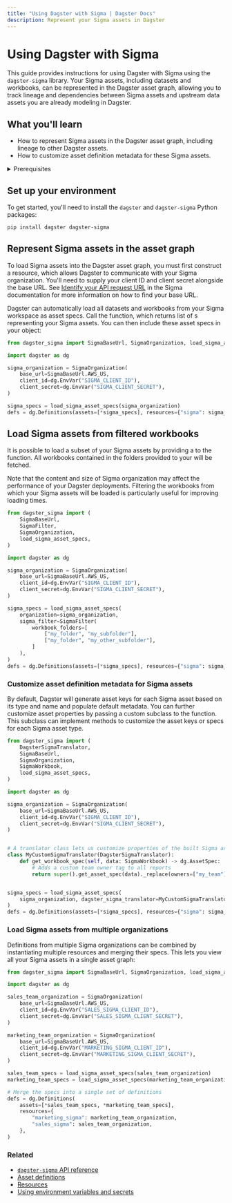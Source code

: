 ```yaml
---
title: "Using Dagster with Sigma | Dagster Docs"
description: Represent your Sigma assets in Dagster
---
```


# Using Dagster with Sigma

<ExperimentalCallout />

This guide provides instructions for using Dagster with Sigma using the `dagster-sigma` library. Your Sigma assets, including datasets and workbooks, can be represented in the Dagster asset graph, allowing you to track lineage and dependencies between Sigma assets and upstream data assets you are already modeling in Dagster.

## What you'll learn

- How to represent Sigma assets in the Dagster asset graph, including lineage to other Dagster assets.
- How to customize asset definition metadata for these Sigma assets.

<details>
  <summary>Prerequisites</summary>

- The `dagster-sigma` library installed in your environment
- Familiarity with asset definitions and the Dagster asset graph
- Familiarity with Dagster resources
- Familiarity with Sigma concepts, like datasets and workbooks
- A Sigma organization
- A Sigma client ID and client secret. For more information, see [Generate API client credentials](https://help.sigmacomputing.com/reference/generate-client-credentials#generate-api-client-credentials) in the Sigma documentation.

</details>

## Set up your environment

To get started, you'll need to install the `dagster` and `dagster-sigma` Python packages:

```bash
pip install dagster dagster-sigma
```

## Represent Sigma assets in the asset graph

To load Sigma assets into the Dagster asset graph, you must first construct a <PyObject module="dagster_sigma" object="SigmaOrganization" /> resource, which allows Dagster to communicate with your Sigma organization. You'll need to supply your client ID and client secret alongside the base URL. See [Identify your API request URL](https://help.sigmacomputing.com/reference/get-started-sigma-api#identify-your-api-request-url) in the Sigma documentation for more information on how to find your base URL.

Dagster can automatically load all datasets and workbooks from your Sigma workspace as asset specs. Call the <PyObject module="dagster_sigma" method="load_sigma_asset_specs" /> function, which returns list of <PyObject object="AssetSpec" />s representing your Sigma assets. You can then include these asset specs in your <PyObject object="Definitions" /> object:

```python file=/integrations/sigma/representing-sigma-assets.py
from dagster_sigma import SigmaBaseUrl, SigmaOrganization, load_sigma_asset_specs

import dagster as dg

sigma_organization = SigmaOrganization(
    base_url=SigmaBaseUrl.AWS_US,
    client_id=dg.EnvVar("SIGMA_CLIENT_ID"),
    client_secret=dg.EnvVar("SIGMA_CLIENT_SECRET"),
)

sigma_specs = load_sigma_asset_specs(sigma_organization)
defs = dg.Definitions(assets=[*sigma_specs], resources={"sigma": sigma_organization})
```

## Load Sigma assets from filtered workbooks

It is possible to load a subset of your Sigma assets by providing a <PyObject module="dagster_sigma" method="SigmaFilter" /> to the <PyObject module="dagster_sigma" method="load_sigma_asset_specs" /> function. All workbooks contained in the folders provided to your <PyObject module="dagster_sigma" method="SigmaFilter" /> will be fetched.

Note that the content and size of Sigma organization may affect the performance of your Dagster deployments. Filtering the workbooks from which your Sigma assets will be loaded is particularly useful for improving loading times.

```python file=/integrations/sigma/filter-workbooks-sigma-assets.py
from dagster_sigma import (
    SigmaBaseUrl,
    SigmaFilter,
    SigmaOrganization,
    load_sigma_asset_specs,
)

import dagster as dg

sigma_organization = SigmaOrganization(
    base_url=SigmaBaseUrl.AWS_US,
    client_id=dg.EnvVar("SIGMA_CLIENT_ID"),
    client_secret=dg.EnvVar("SIGMA_CLIENT_SECRET"),
)

sigma_specs = load_sigma_asset_specs(
    organization=sigma_organization,
    sigma_filter=SigmaFilter(
        workbook_folders=[
            ["my_folder", "my_subfolder"],
            ["my_folder", "my_other_subfolder"],
        ]
    ),
)
defs = dg.Definitions(assets=[*sigma_specs], resources={"sigma": sigma_organization})
```

### Customize asset definition metadata for Sigma assets

By default, Dagster will generate asset keys for each Sigma asset based on its type and name and populate default metadata. You can further customize asset properties by passing a custom <PyObject module="dagster_sigma" object="DagsterSigmaTranslator" /> subclass to the <PyObject module="dagster_sigma" method="load_sigma_asset_specs" /> function. This subclass can implement methods to customize the asset keys or specs for each Sigma asset type.

```python file=/integrations/sigma/customize-sigma-asset-defs.py
from dagster_sigma import (
    DagsterSigmaTranslator,
    SigmaBaseUrl,
    SigmaOrganization,
    SigmaWorkbook,
    load_sigma_asset_specs,
)

import dagster as dg

sigma_organization = SigmaOrganization(
    base_url=SigmaBaseUrl.AWS_US,
    client_id=dg.EnvVar("SIGMA_CLIENT_ID"),
    client_secret=dg.EnvVar("SIGMA_CLIENT_SECRET"),
)


# A translator class lets us customize properties of the built Sigma assets, such as the owners or asset key
class MyCustomSigmaTranslator(DagsterSigmaTranslator):
    def get_workbook_spec(self, data: SigmaWorkbook) -> dg.AssetSpec:
        # Adds a custom team owner tag to all reports
        return super().get_asset_spec(data)._replace(owners=["my_team"])


sigma_specs = load_sigma_asset_specs(
    sigma_organization, dagster_sigma_translator=MyCustomSigmaTranslator
)
defs = dg.Definitions(assets=[*sigma_specs], resources={"sigma": sigma_organization})
```

### Load Sigma assets from multiple organizations

Definitions from multiple Sigma organizations can be combined by instantiating multiple <PyObject module="dagster_sigma" object="SigmaOrganization" /> resources and merging their specs. This lets you view all your Sigma assets in a single asset graph:

```python file=/integrations/sigma/multiple-sigma-organizations.py
from dagster_sigma import SigmaBaseUrl, SigmaOrganization, load_sigma_asset_specs

import dagster as dg

sales_team_organization = SigmaOrganization(
    base_url=SigmaBaseUrl.AWS_US,
    client_id=dg.EnvVar("SALES_SIGMA_CLIENT_ID"),
    client_secret=dg.EnvVar("SALES_SIGMA_CLIENT_SECRET"),
)

marketing_team_organization = SigmaOrganization(
    base_url=SigmaBaseUrl.AWS_US,
    client_id=dg.EnvVar("MARKETING_SIGMA_CLIENT_ID"),
    client_secret=dg.EnvVar("MARKETING_SIGMA_CLIENT_SECRET"),
)

sales_team_specs = load_sigma_asset_specs(sales_team_organization)
marketing_team_specs = load_sigma_asset_specs(marketing_team_organization)

# Merge the specs into a single set of definitions
defs = dg.Definitions(
    assets=[*sales_team_specs, *marketing_team_specs],
    resources={
        "marketing_sigma": marketing_team_organization,
        "sales_sigma": sales_team_organization,
    },
)
```

### Related

- [`dagster-sigma` API reference](/\_apidocs/libraries/dagster-sigma)
- [Asset definitions](/concepts/assets/software-defined-assets)
- [Resources](/concepts/resources)
- [Using environment variables and secrets](/guides/dagster/using-environment-variables-and-secrets)
